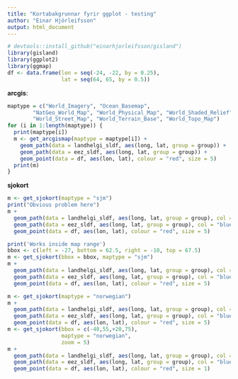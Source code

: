 ```yaml
---
title: "Kortabakgrunnar fyrir ggplot - testing"
author: "Einar Hjörleifsson"
output: html_document
---
```


```r
# devtools::install_github("einarhjorleifsson/gisland")
library(gisland)
library(ggplot2)
library(ggmap)
df <- data.frame(lon = seq(-24, -22, by = 0.25),
                 lat = seq(64, 65, by = 0.5))
```

__arcgis__:

```r
maptype = c("World_Imagery", "Ocean_Basemap", 
        "NatGeo_World_Map", "World_Physical_Map", "World_Shaded_Relief", 
        "World_Street_Map", "World_Terrain_Base", "World_Topo_Map")
for (i in 1:length(maptype)) {
  print(maptype[i])
  m <- get_arcgismap(maptype = maptype[i]) +
    geom_path(data = landhelgi_sldf, aes(long, lat, group = group)) +
    geom_path(data = eez_sldf, aes(long, lat, group = group)) +
    geom_point(data = df, aes(lon, lat), colour = "red", size = 5)
  print(m)
}
```

__sjokort__
```r
m <- get_sjokort(maptype = "sjm")
print("Obvious problem here")
m +
  geom_path(data = landhelgi_sldf, aes(long, lat, group = group), col = "blue") +
  geom_path(data = eez_sldf, aes(long, lat, group = group), col = "blue") +
  geom_point(data = df, aes(lon, lat), colour = "red", size = 5)

print('Works inside map range')
bbox <- c(left = -27, bottom = 62.5, right = -10, top = 67.5)
m <- get_sjokort(bbox = bbox, maptype = "sjm")
m +
  geom_path(data = landhelgi_sldf, aes(long, lat, group = group), col = "blue") +
  geom_path(data = eez_sldf, aes(long, lat, group = group), col = "blue") +
  geom_point(data = df, aes(lon, lat), colour = "red", size = 5)

m <- get_sjokort(maptype = "norwegian")
m +
  geom_path(data = landhelgi_sldf, aes(long, lat, group = group), col = "blue") +
  geom_path(data = eez_sldf, aes(long, lat, group = group), col = "blue") +
  geom_point(data = df, aes(lon, lat), colour = "red", size = 5)
m <- get_sjokort(bbox = c(-40,55,+20,75),
                 maptype = "norwegian",
                 zoom = 5)
m +
  geom_path(data = landhelgi_sldf, aes(long, lat, group = group), col = "blue") +
  geom_path(data = eez_sldf, aes(long, lat, group = group), col = "blue") +
  geom_point(data = df, aes(lon, lat), colour = "red", size = 1)
```

